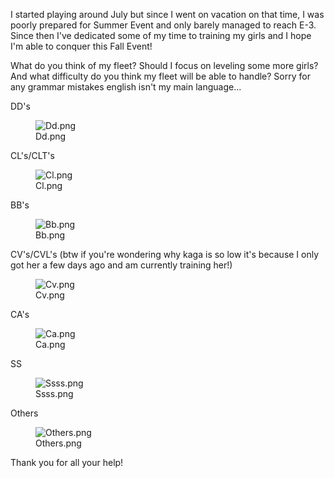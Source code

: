 I started playing around July but since I went on vacation on that time, I was poorly prepared for Summer Event and only barely managed to reach E-3. Since then I've dedicated some of my time to training my girls and I hope I'm able to conquer this Fall Event!

What do you think of my fleet? Should I focus on leveling some more girls? And what difficulty do you think my fleet will be able to handle? Sorry for any grammar mistakes english isn't my main language...



DD's

[[File:Dd.png|thumb|left]]











CL's/CLT's

[[File:Cl.png|thumb|left]]







BB's

[[File:Bb.png|thumb|left]]







CV's/CVL's (btw if you're wondering why kaga is so low it's because I only got her a few days ago and am currently training her!)

[[File:Cv.png|thumb|left]]







CA's

[[File:Ca.png|thumb|left]]









SS

[[File:Ssss.png|thumb|left]]





Others

[[File:Others.png|thumb|left]]



Thank you for all your help!<ac_metadata title="First Major Event!"> </ac_metadata>